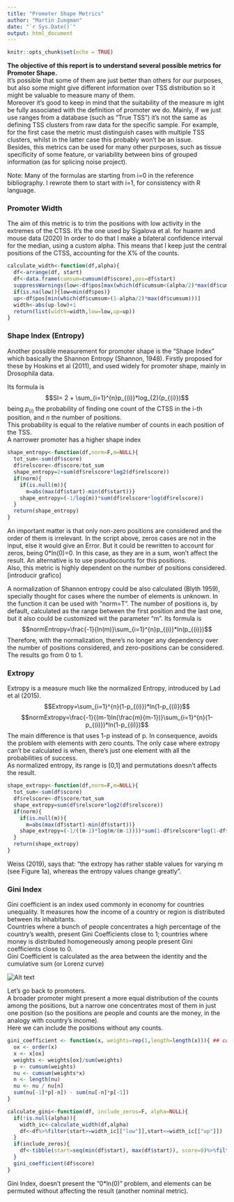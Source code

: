 ```yaml
---
title: "Promoter Shape Metrics"
author: "Martin Iungman"
date: "`r Sys.Date()`"
output: html_document
---
```


```r
knitr::opts_chunk$set(echo = TRUE)
```

**The objective of this report is to understand several possible metrics for Promoter Shape.**  
It's possible that some of them are just better than others for our purposes, but also some might give different information over TSS distribution so it might be valuable to measure many of them.  
Moreover it's good to keep in mind that the suitability of the measure m ight be fully associated with the definition of promoter we do. Mainly, if we just use ranges from  a database (such as "True TSS") it's not the same as defining TSS clusters from raw data for the specific sample. For example, for the first case the metric must distinguish cases with multiple TSS clusters, whilst in the latter case this probably won't be an issue.  
Besides, this metrics can be used for many other purposes, such as tissue specificity of some feature, or variability between bins of grouped information (as for splicing noise project). 

Note: Many of the formulas are starting from i=0 in the reference bibliography. I rewrote them to start with i=1, for consistency with R language.  

### Promoter Width

The aim of this metric is to trim the positions with low activity in the extremes of the CTSS. It's the one used by Sigalova et al. for huamn and mouse data (2020)
In order to do that I make a bilateral confidence interval for the median, using a custom alpha. This means that I keep just the central positions of the CTSS, accounting for the X% of the counts.  

```r
calculate_width<-function(df,alpha){
  df<-arrange(df, start)
  df<-data.frame(cumsum=cumsum(df$score),pos=df$start)
  suppressWarnings(low<-df$pos[max(which(df$cumsum<(alpha/2)*max(df$cumsum)))+1])
  if(is.na(low)){low=min(df$pos)}
  up<-df$pos[min(which(df$cumsum>(1-alpha/2)*max(df$cumsum)))]
  width<-abs(up-low)+1
  return(list(width=width,low=low,up=up))
}
```

### Shape Index (Entropy)

Another possible measurement for promoter shape is the "Shape Index" which basically the Shannon Entropy (Shannon, 1948). Firstly proposed for these by Hoskins et al (2011), and used widely for promoter shape, mainly in Drosophila data.  

Its formula is $$SI= 2 + \sum_{i=1}^{n}p_{(i)}*log_{2}(p_{(i)})$$ being $p_{(i)}$ the probability of finding one count of the CTSS in the i-th position, and $n$ the number of positions.  
This probability is equal to the relative number of counts in each position of the TSS.  
A narrower promoter has a higher shape index  

```r
shape_entropy<-function(df,norm=F,m=NULL){
  tot_sum<-sum(df$score)
  df$relscore<-df$score/tot_sum
  shape_entropy=2+sum(df$relscore*log2(df$relscore))
  if(norm){
    if(is.null(m)){
      m=abs(max(df$start)-min(df$start))}
    shape_entropy=(-1/log(m))*sum(df$relscore*log(df$relscore))
  }
  return(shape_entropy)
}
```

An important matter is that only non-zero positions are considered and the order of them is irrelevant. In the script above, zeros cases are not in the input, else it would give an Error. But it could be rewritten to account for zeros, being 0*ln(0)=0. In this case, as they are in a sum, won't affect the result. An alternative is to use pseudocounts for this positions.    
Also, this metric is highly dependent on the number of positions considered. 
[introducir grafico]

A normalization of Shannon entropy could be also calculated (Blyth 1959), specially thought for cases where the number of elements is unknown. In the function it can be used with "norm=T". The number of positions is, by default, calculated as the range between the first position and the last one, but it also could be customized wit the parameter "m". Its formula is $$normEntropy=\frac{-1}{ln(m)}\sum_{i=1}^{n}p_{(i)}*ln(p_{(i)})$$
Therefore, with the normalization, there's no longer any dependency over the number of positions considered, and zero-positions can be considered. The results go from 0 to 1.  

### Extropy 

Extropy is a measure much like the normalized Entropy, introduced by Lad et al (2015).  
$$Extropy=\sum_{i=1}^{n}(1-p_{(i)})*ln(1-p_{(i)})$$
$$normExtropy=\frac{-1}{(m-1)ln(\frac{m}{m-1})}\sum_{i=1}^{n}(1-p_{(i)})*ln(1-p_{(i)})$$
The main difference is that uses 1-p instead of p. In consequence, avoids the problem with elements with zero counts. The only case where extropy can't be calculated is when, there's just one element with all the probabilities of success.  
As normalized entropy, its range is [0,1] and permutations doesn't affects the result. 

```r
shape_extropy<-function(df,norm=F,m=NULL){
  tot_sum<-sum(df$score)
  df$relscore<-df$score/tot_sum
  shape_extropy=sum(df$relscore*log2(df$relscore))
  if(norm){
    if(is.null(m)){
      m=abs(max(df$start)-min(df$start))}
    shape_extropy=(-1/((m-1)*log(m/(m-1))))*sum(1-df$relscore*log(1-df$relscore))
  }
  return(shape_extropy)
}
```

Weiss (2019), says that: "the extropy has rather stable values for varying m (see Figure 1a), whereas the entropy values change greatly".


### Gini Index

Gini coefficient is an index used commonly in economy for countries unequality. It measures how the income of a country or region is distributed between its inhabitants.  
Countries where a bunch of people concentrates a high percentage of the country's wealth, present Gini Coefficients close to 1; countries where money is distributed homogeneously among people present Gini coefficients close to 0.  
Gini Coefficient is calculated as the area between the identity and the cumulative sum (or Lorenz  curve)  
  
<img title="Gini Coefficient" alt="Alt text" src="gini_example.png">

Let's go back to promoters.  
A broader promoter might present a more equal distribution of the counts among the positions, but a narrow one concentrates most of them in just one position (so the positions are people and counts are the money, in the analogy with country's income).  
Here we can include the positions without any counts.  

```r
gini_coefficient <- function(x, weights=rep(1,length=length(x))){ ## copied form reldist package
  ox <- order(x)
  x <- x[ox]
  weights <- weights[ox]/sum(weights)
  p <- cumsum(weights)
  nu <- cumsum(weights*x)
  n <- length(nu)
  nu <- nu / nu[n]
  sum(nu[-1]*p[-n]) - sum(nu[-n]*p[-1])
}

calculate_gini<-function(df, include_zeros=F, alpha=NULL){
  if(!is.null(alpha)){
    width_ic<-calculate_width(df,alpha)
    df<-df%>%filter(start>=width_ic[["low"]],start<=width_ic[["up"]])
  }
  if(include_zeros){
    df<-tibble(start=seq(min(df$start), max(df$start)), score=0)%>%filter(!start%in%df$start)%>%rbind(df%>%select(start, score))
  }
  gini_coefficient(df$score)
}
```

Gini Index, doesn't present the "0*ln(0)" problem, and elements can be permuted without affecting the result (another nominal metric). 


